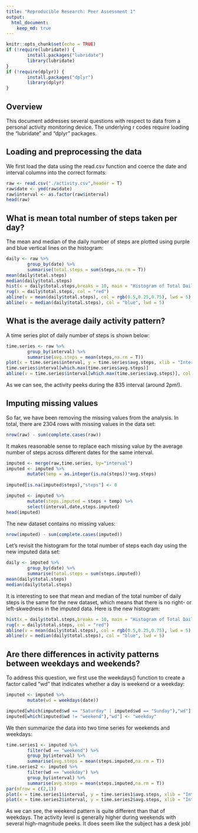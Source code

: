 ```yaml
---
title: "Reproducible Research: Peer Assessment 1"
output: 
  html_document:
    keep_md: true
---
```



```r
knitr::opts_chunk$set(echo = TRUE)
if (!require(lubridate)) {
        install.packages("lubridate")
        library(lubridate)
}
if (!require(dplyr)) {
        install.packages("dplyr")
        library(dplyr)
}
```

## Overview

This document addresses several questions with respect to data from a personal activity monitoring device. The underlying r codes require loading the "lubridate" and "dplyr" packages.

## Loading and preprocessing the data
We first load the data using the read.csv function and coerce the date and interval columns into the correct formats:

```r
raw <- read.csv("./activity.csv",header = T)
raw$date <- ymd(raw$date)
raw$interval <- as.factor(raw$interval)
head(raw)
```

## What is mean total number of steps taken per day?
The mean and median of the daily number of steps are plotted using purple and blue vertical lines on the histogram:
```r
daily <- raw %>%
        group_by(date) %>%
        summarise(total.steps = sum(steps,na.rm = T))
mean(daily$total.steps)
median(daily$total.steps)
hist(x = daily$total.steps,breaks = 10, main = "Histogram of Total Daily Steps", xlab = "Total Daily Steps", col = rgb(.75,.75,0))
rug(x = daily$total.steps, col = "red")
abline(v = mean(daily$total.steps), col = rgb(0.5,0.25,0.75), lwd = 5)
abline(v = median(daily$total.steps), col = "blue", lwd = 5)
```

## What is the average daily activity pattern?
A time series plot of daily number of steps is shown below:
```r
time.series <- raw %>%
        group_by(interval) %>%
        summarise(avg.steps = mean(steps,na.rm = T))
plot(x = time.series$interval, y = time.series$avg.steps, xlib = "Interval", ylib = "Average Steps", type = "l", lty = 1, lwd = 2)
time.series$interval[which.max(time.series$avg.steps)]
abline(v = time.series$interval[which.max(time.series$avg.steps)], col = "red", lwd = 2, lty = 2)

```

As we can see, the activity peeks during the 835 interval (around 2pm!).

## Imputing missing values
So far, we have been removing the missing values from the analysis. In total, there are 2304 rows with missing values in the data set:
```r
nrow(raw) - sum(complete.cases(raw))
```

It makes reasonable sense to replace each missing value by the average number of steps across different dates for the same interval.

```r
imputed <- merge(raw,time.series, by="interval")
imputed <- imputed %>%
        mutate(temp = as.integer(is.na(steps))*avg.steps)
        
imputed[is.na(imputed$steps),"steps"] <- 0

imputed <- imputed %>%
        mutate(steps.imputed = steps + temp) %>%
        select(interval,date,steps.imputed)
head(imputed)
```

The new dataset contains no missing values:
```r
nrow(imputed) - sum(complete.cases(imputed))
```

Let's revisit the histogram for the total number of steps each day using the new imputed data set:
```r
daily <- imputed %>%
        group_by(date) %>%
        summarise(total.steps = sum(steps.imputed))
mean(daily$total.steps)
median(daily$total.steps)
```

It is interesting to see that mean and median of the total number of daily steps is the same for the new dataset, which means that there is no right- or left-skwedness in the imputed data. Here is the new histogram:

```r
hist(x = daily$total.steps,breaks = 10, main = "Histogram of Total Daily Steps", xlab = "Total Daily Steps", col = rgb(.75,.75,0))
rug(x = daily$total.steps, col = "red")
abline(v = mean(daily$total.steps), col = rgb(0.5,0.25,0.75), lwd = 5)
abline(v = median(daily$total.steps), col = "blue", lwd = 5)
```

## Are there differences in activity patterns between weekdays and weekends?
To address this question, we first use the weekdays() function to create a factor called "wd" that indicates whether a day is weekend or a weekday:
```r
imputed <- imputed %>%
        mutate(wd = weekdays(date))

imputed[which(imputed$wd == "Saturday" | imputed$wd == "Sunday"),"wd"] <- "weekend"
imputed[which(imputed$wd != "weekend"),"wd"] <- "weekday"  
```

We then summarize the data into two time series for weekends and weekdays:
```r
time.series1 <- imputed %>%
        filter(wd == "weekend") %>%
        group_by(interval) %>%
        summarise(avg.steps = mean(steps.imputed,na.rm = T))
time.series2 <- imputed %>%
        filter(wd == "weekday") %>%
        group_by(interval) %>%
        summarise(avg.steps = mean(steps.imputed,na.rm = T))
par(mfrow = c(2,1))
plot(x = time.series1$interval, y = time.series1$avg.steps, xlib = "Interval", ylib = "Average Steps", type = "l", main = "Weekend", col = "blue", lty = 1, lwd = 2)
plot(x = time.series2$interval, y = time.series2$avg.steps, xlib = "Interval", ylib = "Average Steps", type = "l", main = "Weekdays", col = "blue", lty = 1, lwd = 2)

```

As we can see, the weekend pattern is quite different than that of weekdays. The activity level is generally higher during weekends with several high-magnitude peeks. It does seem like the subject has a desk job!